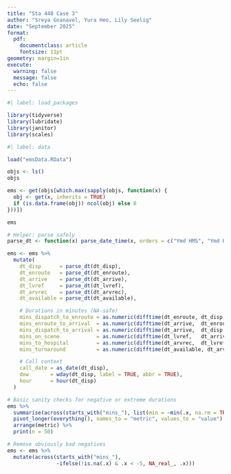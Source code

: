 ```yaml
---
title: "Sta 440 Case 3"
author: "Sreya Gnanavel, Yura Heo, Lily Seelig"
date: "September 2025"
format: 
  pdf:
    documentclass: article
    fontsize: 11pt
geometry: margin=1in
execute: 
  warning: false
  message: false
  echo: false
---
```


```r
#| label: load_packages

library(tidyverse)
library(lubridate)
library(janitor)    
library(scales)  

```

```r
#| label: data

load("emsData.RData")

objs <- ls()
objs

ems <- get(objs[which.max(sapply(objs, function(x) {
  obj <- get(x, inherits = TRUE)
  if (is.data.frame(obj)) ncol(obj) else 0
}))])

ems

```
```r
# Helper: parse safely
parse_dt <- function(x) parse_date_time(x, orders = c("Ymd HMS", "Ymd HM", "Ymd H", "mdY HMS", "mdY HM", "mdY H"))

ems <- ems %>%
  mutate(
    dt_disp      = parse_dt(dt_disp),
    dt_enroute   = parse_dt(dt_enroute),
    dt_arrive    = parse_dt(dt_arrive),
    dt_lvref     = parse_dt(dt_lvref),
    dt_arvrec    = parse_dt(dt_arvrec),
    dt_available = parse_dt(dt_available),

    # Durations in minutes (NA-safe)
    mins_dispatch_to_enroute = as.numeric(difftime(dt_enroute, dt_disp, units = "mins")),
    mins_enroute_to_arrival  = as.numeric(difftime(dt_arrive,  dt_enroute, units = "mins")),
    mins_dispatch_to_arrival = as.numeric(difftime(dt_arrive,  dt_disp,    units = "mins")),
    mins_on_scene            = as.numeric(difftime(dt_lvref,   dt_arrive,  units = "mins")),
    mins_to_hospital         = as.numeric(difftime(dt_arvrec,  dt_lvref,   units = "mins")),
    mins_turnaround          = as.numeric(difftime(dt_available, dt_arvrec, units = "mins")),

    # Call context
    call_date = as_date(dt_disp),
    dow       = wday(dt_disp, label = TRUE, abbr = TRUE),
    hour      = hour(dt_disp)
  )

# Basic sanity checks for negative or extreme durations
ems %>%
  summarise(across(starts_with("mins_"), list(min = ~min(.x, na.rm = TRUE), max = ~max(.x, na.rm = TRUE)))) %>%
  pivot_longer(everything(), names_to = "metric", values_to = "value") %>%
  arrange(metric) %>%
  print(n = 50)

# Remove obviously bad negatives 
ems <- ems %>%
  mutate(across(starts_with("mins_"),
                ~ifelse(!is.na(.x) & .x < -5, NA_real_, .x)))

```

